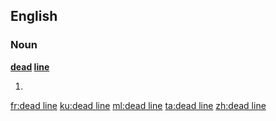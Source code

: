 ==English==

===Noun===
'''[[dead]] [[line]]'''
# {{misspelling of|deadline|lang=en}}

[[fr:dead line]]
[[ku:dead line]]
[[ml:dead line]]
[[ta:dead line]]
[[zh:dead line]]
